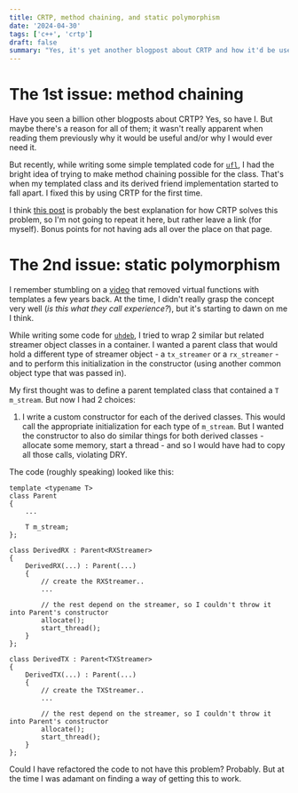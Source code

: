```yaml
---
title: CRTP, method chaining, and static polymorphism
date: '2024-04-30'
tags: ['c++', 'crtp']
draft: false
summary: "Yes, it's yet another blogpost about CRTP and how it'd be useful.."
---
```


# The 1st issue: method chaining
Have you seen a billion other blogposts about CRTP? Yes, so have I. But maybe there's a reason for all of them; it wasn't really apparent when reading them previously why it would be useful and/or why I would ever need it. 


But recently, while writing some simple templated code for [```ufl```](https://github.com/icyveins7/ufl), I had the bright idea of trying to make method chaining possible for the class. That's when my templated class and its derived friend implementation started to fall apart. I fixed this by using CRTP for the first time.

I think [this post](https://dariusgrant.github.io/2021/02/11/Method-Chaining-Base-Class-Methods-With-Derived-Classes.html) is probably the best explanation for how CRTP solves this problem, so I'm not going to repeat it here, but rather leave a link (for myself). Bonus points for not having ads all over the place on that page.

# The 2nd issue: static polymorphism

I remember stumbling on a [video](https://www.youtube.com/watch?v=NH1Tta7purM) that removed virtual functions with templates a few years back. At the time, I didn't really grasp the concept very well (_is this what they call experience?_), but it's starting to dawn on me I think.

While writing some code for [```uhdeb```](https://github.com/icyveins7/uhdeb), I tried to wrap 2 similar but related streamer object classes in a container. I wanted a parent class that would hold a different type of streamer object - a ```tx_streamer``` or a ```rx_streamer``` - and to perform this initialization in the constructor (using another common object type that was passed in).

My first thought was to define a parent templated class that contained a ```T m_stream```. But now I had 2 choices:

1. I write a custom constructor for each of the derived classes. This would call the appropriate initialization for each type of ```m_stream```. But I wanted the constructor to also do similar things for both derived classes - allocate some memory, start a thread - and so I would have had to copy all those calls, violating DRY.

The code (roughly speaking) looked like this:

```
template <typename T>
class Parent
{
    ...

    T m_stream;
};

class DerivedRX : Parent<RXStreamer>
{
    DerivedRX(...) : Parent(...)
    {
        // create the RXStreamer..
        ...

        // the rest depend on the streamer, so I couldn't throw it into Parent's constructor
        allocate();
        start_thread();
    }
};

class DerivedTX : Parent<TXStreamer>
{
    DerivedTX(...) : Parent(...)
    {
        // create the TXStreamer..
        ...

        // the rest depend on the streamer, so I couldn't throw it into Parent's constructor
        allocate();
        start_thread();
    }
};
```

Could I have refactored the code to not have this problem? Probably. But at the time I was adamant on finding a way of getting this to work.


